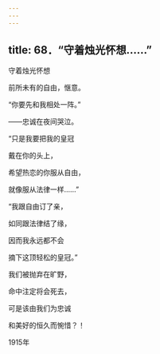 ```yaml
---
---
---
```

title: 68．“守着烛光怀想……”
---




守着烛光怀想

前所未有的自由，惬意。

“你要先和我相处一阵。”

——忠诚在夜间哭泣。

“只是我要把我的皇冠

戴在你的头上，

希望热恋的你服从自由，

就像服从法律一样……”

“我跟自由订了亲，

如同跟法律结了缘，

因而我永远都不会

摘下这顶轻松的皇冠。”

我们被抛弃在旷野，

命中注定将会死去，

可是该由我们为忠诚

和美好的恒久而惋惜？！

1915年